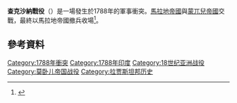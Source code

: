 {{Infobox Military Conflict
| conflict    = 查克沙納戰役
| partof      = 馬拉地帝國的征服
| date        = 1788
| place       = [[珀勒德布爾|查克沙納]]
| territory   = 
| result      = 蒙兀兒帝國勝利<ref name="chaksana"/>，馬拉地帝國撤軍 
| status      = 
| combatant1  = [[File:Flag_of_the_Maratha_Empire.svg|25px]] [[馬拉地帝國|馬拉地帝國]]
| combatant2  = [[蒙兀兒帝國|蒙兀兒帝國]]
| commander1  = [[File:Flag_of_the_Maratha_Empire.svg|25px]] Mahandji Sindhia
| commander2  = Ismail Beg
| strength1   = 未知
| strength2   = 未知
| casualties1 = 未知
| casualties2 = 未知
| notes       = 
}}

'''查克沙納戰役'''（{{lang-en|'''Battle of Chaksana'''}}）是一場發生於1788年的軍事衝突。[[馬拉地帝國|馬拉地帝國]]與[[蒙兀兒帝國|蒙兀兒帝國]]交戰，最終以馬拉地帝國撤兵收場<ref name="chaksana">{{cite book|url=http://m.friendfeed-media.com/6e9ec7f58014456d2d5fd015cc8af9d2974509c0|title=Dictionary of Battles and Sieges|page=220|publisher=Greenwood Press|author=Jacques, Tony|isbn=978-0-313-33536-5|deadurl=yes|archiveurl=https://web.archive.org/web/20150626120848/http://m.friendfeed-media.com/6e9ec7f58014456d2d5fd015cc8af9d2974509c0|archivedate=2015-06-26}}</ref>。

== 參考資料 ==
{{Reflist}}

{{DEFAULTSORT:Chaksana}}
[[Category:1788年衝突|Category:1788年衝突]]
[[Category:1788年印度|Category:1788年印度]]
[[Category:18世纪亚洲战役|Category:18世纪亚洲战役]]
[[Category:莫卧儿帝国战役|Category:莫卧儿帝国战役]]
[[Category:拉贾斯坦邦历史|Category:拉贾斯坦邦历史]]